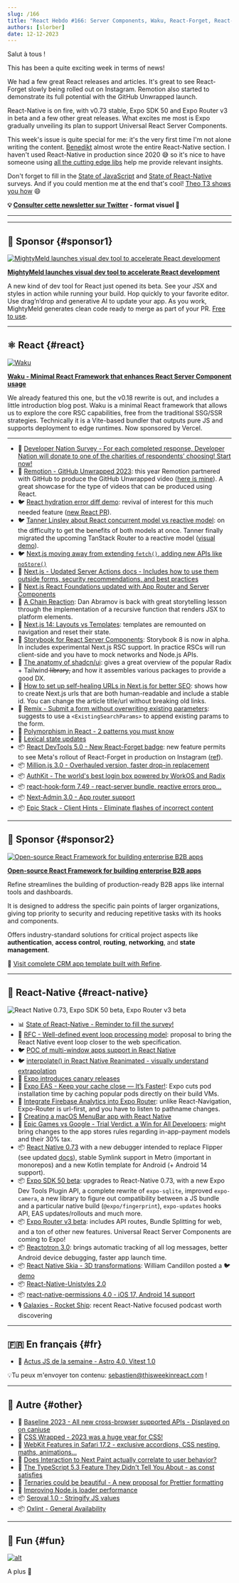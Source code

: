 ```yaml
---
slug: /166
title: "React Hebdo #166: Server Components, Waku, React-Forget, React-Native, Expo, Million, Remotion, Next.js, Storybook, Remix, AuthKit, Expo Router, Reactotron, Unistyles, Skia, SEO, CSS, Oxlint..."
authors: [slorber]
date: 12-12-2023
---
```


Salut à tous !

This has been a quite exciting week in terms of news!

We had a few great React releases and articles. It's great to see React-Forget slowly being rolled out on Instagram. Remotion also started to demonstrate its full potential with the GitHub Unwrapped launch.

React-Native is on fire, with v0.73 stable, Expo SDK 50 and Expo Router v3 in beta and a few other great releases. What excites me most is Expo gradually unveiling its plan to support Universal React Server Components.

This week's issue is quite special for me: it's the very first time I'm not alone writing the content. [Benedikt](https://twitter.com/bndkt) almost wrote the entire React-Native section. I haven't used React-Native in production since 2020 😅 so it's nice to have someone using [all the cutting edge libs](https://github.com/bndkt/sharemystack) help me provide relevant insights.

Don't forget to fill in the [State of JavaScript](https://stateofjs.com/en-US) and [State of React-Native](https://stateofreactnative.com/) surveys. And if you could mention me at the end that's cool! [Theo T3 shows you how](https://youtube.com/clip/UgkxDdNASo6xNS710ODcjMx0WW4HtTxIYbrA?si=G0rAnDKOQwHqh_ED) 😄

<!-- truncate -->

**💡 [Consulter cette newsletter sur Twitter](https://slo.im/thread) - format visuel 🎨**

---


<Support />

---

## 💸 Sponsor {#sponsor1}

[![MightyMeld launches visual dev tool to accelerate React development](/emails/issues/166/mightymeldthisweekinreact.jpg)](https://www.mightymeld.com/?utm_source=thisweekinreact&utm_medium=newsletter&utm_campaign=1&utm_content=top)

**[MightyMeld launches visual dev tool to accelerate React development](https://www.mightymeld.com/?utm_source=thisweekinreact&utm_medium=newsletter&utm_campaign=1&utm_content=top)**

A new kind of dev tool for React just opened its beta. See your JSX and styles in action while running your build. Hop quickly to your favorite editor. Use drag’n’drop and generative AI to update your app. As you work, MightyMeld generates clean code ready to merge as part of your PR. [Free to use](https://www.mightymeld.com/?utm_source=thisweekinreact&utm_medium=newsletter&utm_campaign=1&utm_content=body).

---

## ⚛️ React {#react}

[![Waku](/emails/issues/166/waku.jpg)](https://waku.gg/blog/introducing-waku)

[**Waku - Minimal React Framework that enhances React Server Component usage**](https://waku.gg/blog/introducing-waku)

We already featured this one, but the v0.18 rewrite is out, and includes a little introduction blog post.
Waku is a minimal React framework that allows us to explore the core RSC capabilities, free from the traditional SSG/SSR strategies. Technically it is a Vite-based bundler that outputs pure JS and supports deployment to edge runtimes. Now sponsored by Vercel.

---

- 💸 [Developer Nation Survey - For each completed response, Developer Nation will donate to one of the charities of respondents’ choosing! Start now!](https://developereconomics.net/?member_id=thisweekinreact&utm_medium=nl_ad2)
- 🍿 [Remotion - GitHub Unwrapped 2023](https://githubunwrapped.com/): this year Remotion partnered with GitHub to produce the GitHub Unwrapped video ([here is mine](https://twitter.com/sebastienlorber/status/1734622460547342693)). A great showcase for the type of videos that can be produced using React.
- 🐦 [React hydration error diff demo](https://twitter.com/samijaber_/status/1734332721634099282): revival of interest for this much needed feature ([new React PR](https://github.com/facebook/react/pull/27808)).
- 🐦 [Tanner Linsley about React concurrent model vs reactive model](https://twitter.com/tannerlinsley/status/1732474127712481371): on the difficulty to get the benefits of both models at once. Tanner finally migrated the upcoming TanStack Router to a reactive model ([visual demo](https://x.com/aryan__deora/status/1733164876170764409)).
- 🐦 [Next.js moving away from extending `fetch()`, adding new APIs like `noStore()`](https://twitter.com/leeerob/status/1733154383410684148)
- 📖 [Next.js - Updated Server Actions docs - Includes how to use them outside forms, security recommendations, and best practices](https://nextjs.org/docs/app/building-your-application/data-fetching/server-actions-and-mutations)
- 📖 [Next.js React Foundations updated with App Router and Server Components](https://nextjs.org/learn/react-foundations)
- 📜 [A Chain Reaction](https://overreacted.io/a-chain-reaction/): Dan Abramov is back with great storytelling lesson through the implementation of a recursive function that renders JSX to platform elements.
- 📜 [Next.js 14: Layouts vs Templates](https://www.builder.io/blog/nextjs-14-layouts-templates): templates are remounted on navigation and reset their state.
- 📜 [Storybook for React Server Components](https://storybook.js.org/blog/storybook-react-server-components/): Storybook 8 is now in alpha. In includes experimental Next.js RSC support. In practice RSCs will run client-side and you have to mock networks and Node.js APIs.
- 📜 [The anatomy of shadcn/ui](https://manupa.dev/blog/anatomy-of-shadcn-ui): gives a great overview of the popular Radix + Tailwind l̶i̶b̶r̶a̶r̶y̶, and how it assembles various packages to provide a good DX.
- 📜 [How to set up self-healing URLs in Next.js for better SEO](https://mikebifulco.com/posts/self-healing-urls-nextjs-seo): shows how to create Next.js urls that are both human-readable and include a stable id. You can change the article title/url without breaking old links.
- 📜 [Remix - Submit a form without overwriting existing parameters](https://www.jacobparis.com/content/existing-params): suggests to use a `<ExistingSearchParams>` to append existing params to the form.
- 📜 [Polymorphism in React - 2 patterns you must know](https://www.bekk.christmas/post/2023/01/polymorphism-in-react)
- 📜 [Lexical state updates](https://dio.la/article/lexical-state-updates)
- 📦 [React DevTools 5.0 - New React-Forget badge](https://github.com/facebook/react/pull/27759): new feature permits to see Meta's rollout of React-Forget in production on Instagram ([ref](https://twitter.com/sebastienlorber/status/1734607171030303186)).
- 📦 [Million.js 3.0 - Overhauled version, faster drop-in replacement](https://million.dev/blog/million-3)
- 📦 [AuthKit - The world's best login box powered by WorkOS and Radix](https://www.authkit.com/)
- 📦 [react-hook-form 7.49 - react-server bundle, reactive errors prop...](https://github.com/react-hook-form/react-hook-form/releases/tag/v7.49.0)
- 📦 [Next-Admin 3.0 - App router support](https://github.com/premieroctet/next-admin/releases/tag/%40premieroctet%2Fnext-admin%403.0.0)
- 📦 [Epic Stack - Client Hints - Eliminate flashes of incorrect content](https://github.com/epicweb-dev/client-hints)

<SubscribeFormEmbed placement="middle" />

---

## 💸 Sponsor {#sponsor2}

[![Open-source React Framework for building enterprise B2B apps](/emails/issues/166/about.jpg)](https://s.refine.dev/github-repo)

**[Open-source React Framework for building enterprise B2B apps](https://s.refine.dev/github-repo)**

Refine streamlines the building of production-ready B2B apps like internal tools and dashboards.

It is designed to address the specific pain points of larger organizations, giving top priority to security and reducing repetitive tasks with its hooks and components.

Offers industry-standard solutions for critical project aspects like **authentication**, **access control**, **routing**, **networking**, and **state management**.

🌱 [Visit complete CRM app template built with Refine](https://s.refine.dev/crm-app).

---

## 📱 React-Native {#react-native}

![React Native 0.73, Expo SDK 50 beta, Expo Router v3 beta](/emails/issues/166/rnheader.jpg)

- 📊 [State of React-Native - Reminder to fill the survey!](https://survey.stateofreactnative.com/)
- 🚧 [RFC - Well-defined event loop processing model](https://github.com/react-native-community/discussions-and-proposals/pull/744): proposal to bring the React Native event loop closer to the web specification.
- 🐦 [POC of multi-window apps support in React Native](https://x.com/o_kwasniewski/status/1734198386612388263)
- 🐦 [interpolate() in React Native Reanimated - visually understand extrapolation](https://x.com/kacperkapusciak/status/1732794213371097491)
- 📖 [Expo introduces canary releases](https://docs.expo.dev/versions/latest/#canary-releases)
- 📜 [Expo EAS - Keep your cache close — It’s Faster!](https://expo.dev/changelog/2023/12-07-cocoapods-cache#how-to-speed-up-cocoapods): Expo cuts pod installation time by caching popular pods directly on their build VMs.
- 📜 [Integrate Firebase Analytics into Expo Router](https://tinybytelabs.com/blog/integrate-firebase-analytics-to-expo-router): unlike React-Navigation, Expo-Router is url-first, and you have to listen to pathname changes.
- 📜 [Creating a macOS MenuBar app with React Native](https://www.oskarkwasniewski.dev/blog/create-react-native-macos-menubar-app)
- 📜 [Epic Games vs Google - Trial Verdict, a Win for All Developers](https://www.epicgames.com/site/en-US/news/epic-v-google-trial-verdict-a-win-for-all-developers): might bring changes to the app stores rules regarding in-app-payment models and their 30% tax.
- 📦 [React Native 0.73](https://reactnative.dev/blog/2023/12/06/0.73-debugging-improvements-stable-symlinks) with a new debugger intended to replace Flipper (see updated [docs](https://reactnative.dev/docs/debugging)), stable Symlink support in Metro (important in monorepos) and a new Kotlin template for Android (+ Android 14 support).
- 📦 [Expo SDK 50 beta](https://expo.dev/changelog/2023/12-12-sdk-50-beta): upgrades to React-Native 0.73, with a new Expo Dev Tools Plugin API, a complete rewrite of `expo-sqlite`, improved `expo-camera`, a new library to figure out compatibility between a JS bundle and a particular native build (`@expo/fingerprint`), `expo-updates` hooks API, EAS updates/rollouts and much more.
- 📦 [Expo Router v3 beta](https://blog.expo.dev/expo-router-v3-beta-is-now-available-eab52baf1e3e): includes API routes, Bundle Splitting for web, and a ton of other new features. Universal React Server Components are coming to Expo!
- 📦 [Reactotron 3.0](https://shift.infinite.red/announcing-reactotron-3-0-934b5a221bda): brings automatic tracking of all log messages, better Android device debugging, faster app launch time.
- 📦 [React Native Skia - 3D transformations](https://github.com/Shopify/react-native-skia/pull/2033): William Candillon posted a 🐦 [demo](https://x.com/wcandillon/status/1733972374930837776)
- 📦 [React-Native-Unistyles 2.0](https://reactnativeunistyles.vercel.app/)
- 📦 [react-native-permissions 4.0 - iOS 17, Android 14 support](https://github.com/zoontek/react-native-permissions/releases/tag/4.0.0)
- 🎙️ [Galaxies - Rocket Ship](https://podcast.galaxies.dev/): recent React-Native focused podcast worth discovering

---

## 🇫🇷 En français {#fr}

- 🎥 [Actus JS de la semaine - Astro 4.0, Vitest 1.0](https://www.youtube.com/watch?v=79SuxiERtWM)

💡Tu peux m'envoyer ton contenu: [sebastien@thisweekinreact.com](mailto:sebastien@thisweekinreact.com?subject=Contenu%20en%20fran%C3%A7ais) !

---

## 🔀 Autre {#other}

- 📜 [Baseline 2023 - All new cross-browser supported APIs - Displayed on on caniuse](https://web.dev/blog/baseline2023)
- 📜 [CSS Wrapped - 2023 was a huge year for CSS!](https://developer.chrome.com/blog/css-wrapped-2023)
- 📜 [WebKit Features in Safari 17.2 - exclusive accordions, CSS nesting, maths, animations...](https://webkit.org/blog/14787/webkit-features-in-safari-17-2/)
- 📜 [Does Interaction to Next Paint actually correlate to user behavior?](https://www.speedcurve.com/blog/INP-user-experience-correlation/)
- 📜 [The TypeScript 5.3 Feature They Didn't Tell You About - as const satisfies](https://www.totaltypescript.com/the-typescript-5-3-feature-they-didn-t-tell-you-about)
- 📜 [Ternaries could be beautiful - A new proposal for Prettier formatting](https://pedrocattori.dev/blog/ternaries-could-be-beautiful)
- 📜 [Improving Node.js loader performance](https://sentry.engineering/blog/improving-nodejs-loader-performance)
- 📦 [Seroval 1.0 - Stringify JS values](https://github.com/lxsmnsyc/seroval)
- 📦 [Oxlint - General Availability](https://oxc-project.github.io/blog/2023-12-12-announcing-oxlint.html)

---

## 🤭 Fun {#fun}

[![alt](/emails/issues/166/meme.jpg)](https://twitter.com/sebastienlorber/status/1733126141915906550)

A plus 👋
